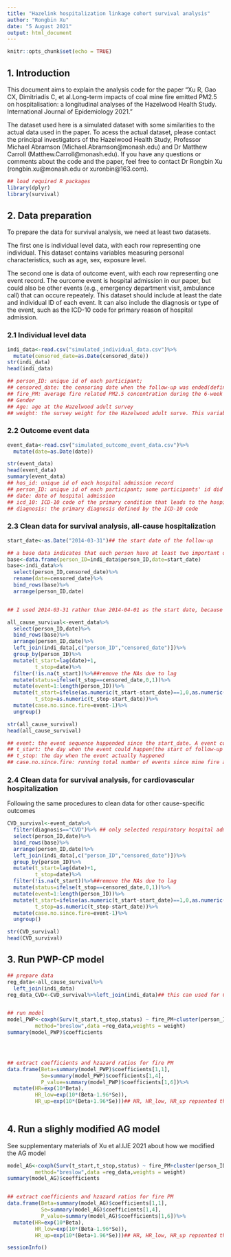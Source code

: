 ---
title: "Hazelink hospitalization linkage cohort survival analysis"
author: "Rongbin Xu"
date: "5 August 2021"
output: html_document
---

```{r setup, include=FALSE}
knitr::opts_chunk$set(echo = TRUE)
```

## 1. Introduction

This document aims to explain the analysis code for the paper "Xu R, Gao CX, Dimitriadis C, et al.Long-term impacts of coal mine fire emitted PM2.5 on hospitalisation: a longitudinal analyses of the Hazelwood Health Study. International Journal of Epidemiology 2021." 

The dataset used here is a simulated dataset with some similarities to the actual data used in the paper. To acess the actual dataset, please contact the principal investigators of the Hazelwood Health Study, Professor Michael Abramson (Michael.Abramson@monash.edu) and Dr Matthew Carroll (Matthew.Carroll@monash.edu). If you have any questions or comments about the code and the paper, feel free to contact Dr Rongbin Xu (rongbin.xu@monash.edu or xuronbin@163.com).

```{r}
## load required R packages
library(dplyr)
library(survival)
```

## 2. Data preparation
To prepare the data for survival analysis, we need at least two datasets. 

The first one is individual level data, with each row representing one individual. This dataset contains variables measuring personal characteristics, such as age, sex, exposure level. 

The second one is data of outcome event, with each row representing one event record. The ourcome event is hospital admission in our paper, but could also be other events (e.g., emergency department visit, ambulance call) that can occure repeately. This dataset should include at least the date and individual ID of each event. It can also include the diagnosis or type of the event, such as the ICD-10 code for primary reason of hospital admission.

### 2.1 Individual level data
```{r}
indi_data<-read.csv("simulated_individual_data.csv")%>%
  mutate(censored_date=as.Date(censored_date))
str(indi_data)
head(indi_data)

## person_ID: unique id of each participant;
## censored_date: the censoring date when the follow-up was ended(defined as "2019-03-01") or the date when the participant died, see the supplementary materials of our paper(Xu et al.IJE 2021) for details
## fire_PM: average fire related PM2.5 concentration during the 6-week Hazelwood fire event(not actual data)
## Gender
## Age: age at the Hazelwood adult survey
## weight: the survey weight for the Hazelwood adult surve. This variable was made to make the survey more repsentative of local population.


```
### 2.2 Outcome event data
```{r}
event_data<-read.csv("simulated_outcome_event_data.csv")%>%
  mutate(date=as.Date(date))

str(event_data)
head(event_data)
summary(event_data)
## hos_id: unique id of each hospital admission record
## person_ID: unique id of each participant; some participants' id did not exsist in this event dataset, meaning they did not have any hospital admission during the follpw-up peroid
## date: date of hospital admission
## icd_10: ICD-10 code of the primary condition that leads to the hospital admission
## diagnosis: the primary diagnosis defined by the ICD-10 code


```



### 2.3 Clean data for survival analysis, all-cause hospitalization
```{r}
start_date<-as.Date("2014-03-31")## the start date of the follow-up

## a base data indicates that each person have at least two important dates: the start and the end date of the follow-up
base<-data.frame(person_ID=indi_data$person_ID,date=start_date)
base<-indi_data%>%
  select(person_ID,censored_date)%>%
  rename(date=censored_date)%>%
  bind_rows(base)%>%
  arrange(person_ID,date)


## I used 2014-03-31 rather than 2014-04-01 as the start date, because there were some cases happened on 2014-04-1,using 2014-03-31 would make sure that the t_stop>t_start, which is required by the model runing

all_cause_survival<-event_data%>%
  select(person_ID,date)%>%
  bind_rows(base)%>%
  arrange(person_ID,date)%>%
  left_join(indi_data[,c("person_ID","censored_date")])%>%
  group_by(person_ID)%>%
  mutate(t_start=lag(date)+1,
         t_stop=date)%>%
  filter(!is.na(t_start))%>%##remove the NAs due to lag
  mutate(status=ifelse(t_stop==censored_date,0,1))%>%
  mutate(event=1:length(person_ID))%>%
  mutate(t_start=ifelse(as.numeric(t_start-start_date)==1,0,as.numeric(t_start-start_date)),## the first event should start from 0
         t_stop=as.numeric(t_stop-start_date))%>%
  mutate(case.no.since.fire=event-1)%>%
  ungroup()

str(all_cause_survival)
head(all_cause_survival)

## event: the event sequence happended since the start_date. A event could be either a censoring(status=0) or a hospital admission(status=1)
## t_start: the day when the event could happen(the start of follow-up or one day after last event)
## t_stop: the day when the event actually happened
## case.no.since.fire: running total number of events since mine fire and before the event of interest, for the supplementary material of our paper for details
```

### 2.4 Clean data for survival analysis, for cardiovascular hospitalization
Following the same procedures to clean data for other cause-specific outcomes
```{r}
CVD_survival<-event_data%>%
  filter(diagnosis=="CVD")%>% ## only selected respiratory hospital admissions
  select(person_ID,date)%>%
  bind_rows(base)%>%
  arrange(person_ID,date)%>%
  left_join(indi_data[,c("person_ID","censored_date")])%>%
  group_by(person_ID)%>%
  mutate(t_start=lag(date)+1,
         t_stop=date)%>%
  filter(!is.na(t_start))%>%##remove the NAs due to lag
  mutate(status=ifelse(t_stop==censored_date,0,1))%>%
  mutate(event=1:length(person_ID))%>%
  mutate(t_start=ifelse(as.numeric(t_start-start_date)==1,0,as.numeric(t_start-start_date)),
         t_stop=as.numeric(t_stop-start_date))%>%
  mutate(case.no.since.fire=event-1)%>%
  ungroup()

str(CVD_survival)
head(CVD_survival)
```

## 3. Run PWP-CP model
```{r}
## prepare data
reg_data<-all_cause_survival%>%
  left_join(indi_data)
reg_data_CVD<-CVD_survival%>%left_join(indi_data)## this can used for CVD-specific analyses


## run model
model_PWP<-coxph(Surv(t_start,t_stop,status) ~ fire_PM+cluster(person_ID)+strata(event)+Age+Gender,
         method="breslow",data =reg_data,weights = weight)
summary(model_PWP)$coefficients




## extract coefficients and hzazard ratios for fire PM
data.frame(Beta=summary(model_PWP)$coefficients[1,1],
           Se=summary(model_PWP)$coefficients[1,4],
           P_value=summary(model_PWP)$coefficients[1,6])%>%
  mutate(HR=exp(10*Beta),
         HR_low=exp(10*(Beta-1.96*Se)),
         HR_up=exp(10*(Beta+1.96*Se)))## HR, HR_low, HR_up repsented the HR(95%CI) for each 10ug/m3 increase in fire-related PM2.5
    
```
## 4. Run a slighly modified AG model
See supplementary materials of Xu et al.IJE 2021 about how we modified the AG model
```{r}

model_AG<-coxph(Surv(t_start,t_stop,status) ~ fire_PM+cluster(person_ID)+case.no.since.fire+Age+Gender,
         method="breslow",data =reg_data,weights = weight)
summary(model_AG)$coefficients


## extract coefficients and hzazard ratios for fire PM
data.frame(Beta=summary(model_AG)$coefficients[1,1],
           Se=summary(model_AG)$coefficients[1,4],
           P_value=summary(model_AG)$coefficients[1,6])%>%
  mutate(HR=exp(10*Beta),
         HR_low=exp(10*(Beta-1.96*Se)),
         HR_up=exp(10*(Beta+1.96*Se)))## HR, HR_low, HR_up repsented the HR(95%CI) for each 10ug/m3 increase in fire-related PM2.5


```
```{r}
sessionInfo()
```

